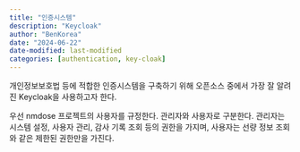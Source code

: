 ```yaml
---
title: "인증시스템"
description: "Keycloak"
author: "BenKorea"
date: "2024-06-22"
date-modified: last-modified
categories: [authentication, key-cloak]
---
```


개인정보보호법 등에 적합한 인증시스템을 구축하기 위해 오픈소스 중에서 가장 잘 알려진 Keycloak을 사용하고자 한다.


우선 nmdose 프로젝트의 사용자를 규정한다.
관리자와 사용자로 구분한다.
관리자는 시스템 설정, 사용자 관리, 감사 기록 조회 등의 권한을 가지며, 사용자는 선량 정보 조회와 같은 제한된 권한만을 가진다.